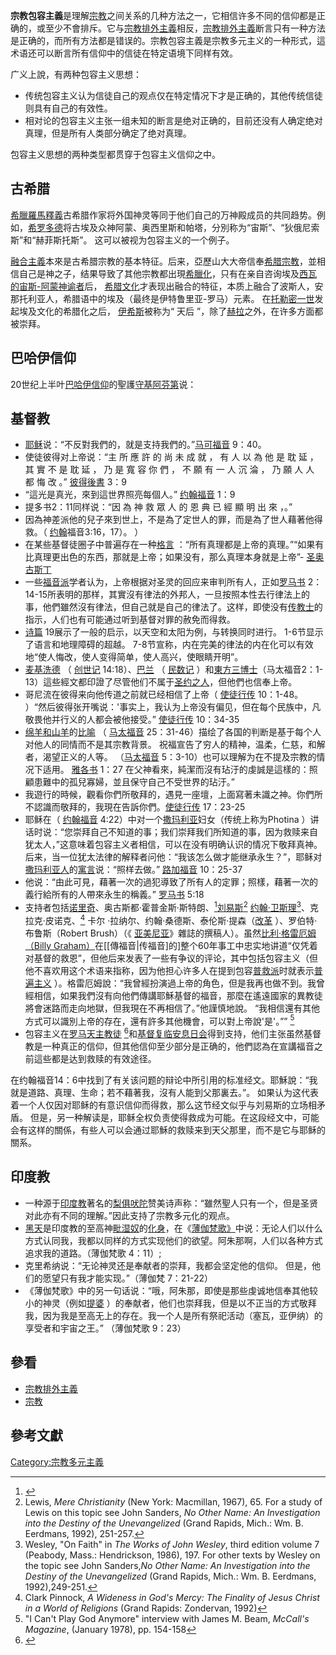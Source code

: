 {{Copy edit|time=2020-08-02T09:34:40+00:00}}
'''宗教包容主義'''是理解[[宗教|宗教]]之间关系的几种方法之一，它相信许多不同的信仰都是正确的，或至少不會排斥。它与[[宗教排外主義|宗教排外主義]]相反，[[宗教排外主義|宗教排外主義]]断言只有一种方法是正确的，而所有方法都是错误的。宗教包容主義是宗教多元主义的一种形式，這术语还可以断言所有信仰中的信徒在特定语境下同样有效。 

广义上說，有两种包容主义思想： 

* 传统包容主义认为信徒自己的观点仅在特定情况下才是正确的，其他传统信徒则具有自己的有效性。 
* 相对论的包容主义主张一组未知的断言是绝对正确的，目前还没有人确定绝对真理，但是所有人类部分确定了绝对真理。 

包容主义思想的两种类型都贯穿于包容主义信仰之中。 

== 古希腊 ==
[[希臘羅馬釋義|希臘羅馬釋義]]古希腊作家将外国神灵等同于他们自己的万神殿成员的共同趋势。例如，[[希羅多德|希罗多德]]将古埃及众神阿蒙、奥西里斯和帕塔，分別称为“宙斯”、“狄俄尼索斯”和“赫菲斯托斯”。 这可以被视为包容主义的一个例子。 

[[綜攝|融合主義]]本來是古希腊宗教的基本特征。后来，亞歷山大大帝信奉[[希臘多神教_(復興)|希腊宗教]]，並相信自己是神之子，结果导致了其他宗教都出現[[希臘多神教_(復興)|希臘化]]，只有在亲自咨询埃及[[锡瓦绿洲|西瓦]] [[阿蒙|的宙斯-阿蒙神谕者]]后， [[希臘多神教_(復興)|希腊文化]]才表现出融合的特征，本质上融合了波斯人，安那托利亚人，希腊语中的埃及（最终是伊特鲁里亚-罗马）元素。 在[[托勒密一世|托勒密一世]]发起埃及文化的希腊化之后， [[伊西斯|伊希斯]]被称为“ 天后 ”，除了[[赫拉|赫拉]]之外，在许多方面都被崇拜。 

== 巴哈伊信仰 ==
20世纪上半叶[[巴哈伊信仰|巴哈伊信仰]]的聖護[[守基·阿芬第|守基阿芬第]]说： 

{{Quote|The fundamental principle enunciated by [[Bahá'u'lláh|Bahá'u'lláh]], the followers of His Faith firmly believe, is that religious truth is not absolute but relative, that Divine Revelation is a continuous and progressive process, that all the great religions of the world are divine in origin, that their basic principles are in complete harmony, that their aims and purposes are one and the same, that their teachings are but facets of one truth, that their functions are complementary, that they differ only in the [[Adiaphora|nonessential aspects]] of their doctrines, and that their missions represent successive stages in the spiritual evolution of human society.<ref>(The Faith of Bahá'u'lláh" in World Order, Vol. 7, No. 2 (1972–73))</ref><ref>{{cite web | access-date=2005-01-30 | archive-date=2005-02-27 | archive-url=https://web.archive.org/web/20050227024312/http://www.bic-un.bahai.org/47-0701.htm | url-status=yes | url=http://www.bic-un.bahai.org/47-0701.htm | title=The Faith of Bahá'u'lláh: A World Religion }}</ref>}}

== 基督教 ==

* [[耶稣|耶稣]]说：“不反對我們的，就是支持我們的。”[[馬可福音|马可福音]] 9：40。 
* 使徒彼得对上帝说：“主 所 應 許 的 尚 未 成 就 ， 有 人 以 為 他 是 耽 延 ， 其 實 不 是 耽 延 ， 乃 是 寬 容 你 們 ， 不 願 有 一 人 沉 淪 ， 乃 願 人 人 都 悔 改 。” [[彼得後書|彼得後書]] 3：9 
* “這光是真光，來到這世界照亮每個人。” [[約翰福音|约翰福音]] 1：9 
* 提多书2：11同样说：“因 為 神 救 眾 人 的 恩 典 已 經 顯 明 出 來 ，。” 
* 因為神差派他的兒子來到世上，不是為了定世人的罪，而是為了世人藉著他得救。（ [[約翰福音|约翰]]福音3:16，17）。 ） 
* 在某些基督徒圈子中普遍存在一种[[格言|格言]] ：“所有真理都是上帝的真理。”“如果有比真理更出色的东西，那就是上帝；如果没有，那么真理本身就是上帝”- [[希波的奥古斯丁|圣奥古斯丁]] 
* 一些[[福音主義|福音派]]学者认为，上帝根据对圣灵的回应来审判所有人，正如[[羅馬書|罗马书]] 2：14-15所表明的那样，其實沒有律法的外邦人，一旦按照本性去行律法上的事，他們雖然沒有律法，但自己就是自己的律法了。这样，即使没有[[传教士|传教士]]的指示，人们也有可能通过听到基督对罪的赦免而得救。 
* [[詩篇|诗篇]] 19展示了一般的启示，以天空和太阳为例，与转换同时进行。 1-6节显示了语言和地理障碍的超越。 7-8节宣称，内在完美的律法的内在化可以有效地“使人悔改，使人变得简单，使人高兴，使眼睛开明”。 
* [[麥基洗德|麦基洗德]] （ [[創世記|创世记]] 14:18）、[[巴蘭_(聖經人物)|巴兰]] （ [[民數記|民数记]] ）和[[東方三博士|東方三博士]]（马太福音2：1-13）這些經文都印證了尽管他们不属于[[希伯來人|圣约之人]]，但他們也信奉上帝。 
* 哥尼流在彼得来向他传道之前就已经相信了上帝（ [[使徒行传|使徒行传]] 10：1-48。 ）“然后彼得张开嘴说：'事实上，我认为上帝没有偏见，但在每个民族中，凡敬畏他并行义的人都会被他接受。” [[使徒行传|使徒行传]] 10：34-35 
* [[分羊的比喻|绵羊和山羊]]的[[分羊的比喻|比喻]] （ [[馬太福音|马太福音]] 25：31-46）描绘了各国的判断是基于每个人对他人的同情而不是其宗教背景。 祝福宣告了穷人的精神，温柔，仁慈，和解者，渴望正义的人等。 （[[馬太福音|马太福音]] 5：3-10）也可以理解为在不提及宗教的情况下适用。 [[雅各書|雅各书]] 1：27 在父神看來，純潔而沒有玷汙的虔誠是這樣的：照顧患難中的孤兒寡婦，並且保守自己不受世界的玷汙。” 
* 我遊行的時候，觀看你們所敬拜的，遇見一座壇，上面寫著未識之神。你們所不認識而敬拜的，我現在告訴你們。[[使徒行传|使徒行传]] 17：23-25 
* 耶稣在（ [[約翰福音|约翰福音]] 4:22）中对一个[[撒馬利亞人|撒玛利亚]]妇女（传统上称为Photina ）讲话时说：“您崇拜自己不知道的事；我们崇拜我们所知道的事，因为救赎来自犹太人，”这意味着包容主义者相信，可以在没有明确认识的情况下敬拜真神。 后来，当一位犹太法律的解释者问他：“我该怎么做才能继承永生？”，耶稣对[[好撒馬利亞人的比喻|撒玛利亚人]]的[[好撒馬利亞人的比喻|寓言]]说：“照样去做。” [[路加福音|路加福音]] 10：25-37 
* 他说：“由此可見，藉著一次的過犯導致了所有人的定罪；照樣，藉著一次的義行給所有的人帶來永生的稱義。” [[羅馬書|罗马书]] 5:18 
* 支持者包括[[諾里奇的朱利安|诺里奇]]、奥古斯都·霍普金斯·斯特朗、<ref>{{Cite book|last=Strong|first=Anthony H.|date=1907|origyear=1886|title=Systematic Theology|location=Old Tappan, NJ|publisher=Revell|pages=842–843|oclc=878559610}}</ref>[[C·S·路易斯|刘易斯]]<ref>Lewis, ''Mere Christianity'' (New York: Macmillan, 1967), 65. For a study of Lewis on this topic see John Sanders, ''No Other Name: An Investigation into the Destiny of the Unevangelized'' (Grand Rapids, Mich.: Wm. B. Eerdmans, 1992), 251-257.</ref> [[約翰·衛斯理|约翰·卫斯理]]<ref>Wesley, "On Faith" in ''The Works of John Wesley'', third edition volume 7 (Peabody, Mass.: Hendrickson, 1986), 197. For other texts by Wesley on the topic see John Sanders,''No Other Name: An Investigation into the Destiny of the Unevangelized'' (Grand Rapids, Mich.: Wm. B. Eerdmans, 1992),249-251.</ref>、克拉克·皮诺克、<ref>Clark Pinnock, ''A Wideness in God's Mercy: The Finality of Jesus Christ in a World of Religions'' (Grand Rapids: Zondervan, 1992)</ref> 卡尔 ·拉纳尔、约翰·桑德斯、泰伦斯·提森（[[加爾文主義|改革]] ）、罗伯特·布鲁斯（Robert Brush）（《 [[阿民念主義|亚美尼亚]]》雜誌的撰稿人）。虽然[[葛培理|比利·格雷厄姆（Billy Graham）]]在[[傳福音|传福音]的]整个60年事工中忠实地讲道“仅凭着对基督的救恩”，但他后来发表了一些有争议的评论，其中包括包容主义（但他不喜欢用这个术语来指称，因为他担心许多人在提到包容[[普救派]]时就表示[[普救派|普遍主义]] ）。格雷厄姆說：“我曾經扮演過上帝的角色，但是我再也做不到。我曾經相信，如果我們沒有向他們傳講耶穌基督的福音，那麼在遙遠國家的異教徒將會迷路而走向地獄，但我現在不再相信了。”他謹慎地說。 “我相信還有其他方式可以識別上帝的存在，還有許多其他機會，可以對上帝說'是'。”” <ref>"I Can't Play God Anymore" interview with James M. Beam, ''McCall's Magazine'', (January 1978), pp. 154-158</ref> 
* 包容主义在[[天主教會|罗马天主教徒]] <ref>{{Cite web|title=Nostra aetate|url=https://www.vatican.va/archive/hist_councils/ii_vatican_council/documents/vat-ii_decl_19651028_nostra-aetate_en.html|accessdate=2014-06-25|work=www.vatican.va|archiveurl=https://web.archive.org/web/20081220214550/https://www.vatican.va/archive/hist_councils/ii_vatican_council/documents/vat-ii_decl_19651028_nostra-aetate_en.html|archivedate=2008-12-20|dead-url=no}}</ref>和[[基督復臨安息日會|基督复临安息日会]]得到支持，他们主张虽然基督教是一种真正的信仰，但其他信仰至少部分是正确的，他們認為在宣講福音之前這些都是达到救赎的有效途径。 

在约翰福音14：6中找到了有关该问题的辩论中所引用的标准经文。耶穌說：“我就是道路、真理、生命；若不藉著我，沒有人能到父那裏去。”。 如果认为这代表着一个人仅因对耶稣的有意识信仰而得救，那么这节经文似乎与刘易斯的立场相矛盾。 但是，另一种解读是，耶稣全权负责使得救成为可能。在这段经文中，可能会有这样的關係，有些人可以会通过耶穌的救赎来到天父那里，而不是它与耶稣的關系。

== 印度教 ==

* 一种源于[[印度教|印度教]]著名的[[梨俱吠陀|梨俱吠陀]]赞美诗声称：“雖然聖人只有一个，但是圣贤对此亦有不同的理解。”因此支持了宗教多元化的观点。 
* [[黑天|黑天]]是印度教的至高神[[毗湿奴|毗湿奴]]的[[化身_(印度教)|化身]]，在《[[薄伽梵歌|薄伽梵歌]][[薄伽梵歌|》]]中说：无论人们以什么方式认同我，我都以同样的方式实现他们的欲望。阿朱那啊，人们以各种方式追求我的道路。（薄伽梵歌 4：11）; 
* 克里希纳说：“无论神灵还是奉献者的崇拜，我都会坚定他的信仰。 但是，他们的愿望只有我才能实现。”（薄伽梵 7：21-22） 
* 《薄伽梵歌》中的另一句话说：“哦，阿朱那，即使是那些虔诚地信奉其他较小的神灵（例如[[提婆_(印度神話)|提婆]] ）的奉献者，他们也崇拜我，但是以不正当的方式敬拜我，因为我是至高无上的存在。我一个人是所有祭祀活动（塞瓦，亚伊纳）的享受者和宇宙之王。” （薄伽梵歌 9：23） 

== 參看 ==
*[[宗教排外主義|宗教排外主義]]
*[[宗教|宗教]]

==參考文獻==
{{reflist}}

[[Category:宗教多元主義|Category:宗教多元主義]]